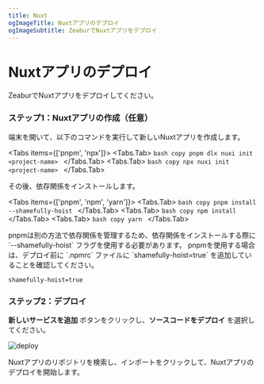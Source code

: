 ```yaml
---
title: Nuxt
ogImageTitle: Nuxtアプリのデプロイ
ogImageSubtitle: ZeaburでNuxtアプリをデプロイ
---
```



# Nuxtアプリのデプロイ

ZeaburでNuxtアプリをデプロイしてください。

### ステップ1：Nuxtアプリの作成（任意）

端末を開いて、以下のコマンドを実行して新しいNuxtアプリを作成します。

<Tabs items={['pnpm', 'npx']}>
  <Tabs.Tab>
    ```bash copy
    pnpm dlx nuxi init <project-name>
    ```
  </Tabs.Tab>
  <Tabs.Tab>
    ```bash copy
    npx nuxi init <project-name>
    ```
  </Tabs.Tab>
</Tabs>

その後、依存関係をインストールします。

<Tabs items={['pnpm', 'npm', 'yarn']}>
  <Tabs.Tab>
    ```bash copy
    pnpm install --shamefully-hoist
    ```
  </Tabs.Tab>
  <Tabs.Tab>
    ```bash copy
    npm install
    ```
  </Tabs.Tab>
  <Tabs.Tab>
    ```bash copy
    yarn
    ```
  </Tabs.Tab>
</Tabs>

<Callout type="info" emoji="ℹ️">
  pnpmは別の方法で依存関係を管理するため、依存関係をインストールする際に `--shamefully-hoist` フラグを使用する必要があります。
  pnpmを使用する場合は、デプロイ前に `.npmrc` ファイルに `shamefully-hoist=true` を追加していることを確認してください。
</Callout>

````.npmrc filename=".npmrc" copy
shamefully-hoist=true
````

### ステップ2：デプロイ

**新しいサービスを追加** ボタンをクリックし、**ソースコードをデプロイ** を選択してください。

![deploy](/deploy/common/select-service.en-US.png)

Nuxtアプリのリポジトリを検索し、インポートをクリックして、Nuxtアプリのデプロイを開始します。
